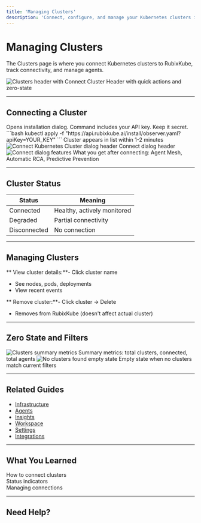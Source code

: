 ```yaml
---
title: 'Managing Clusters'
description: 'Connect, configure, and manage your Kubernetes clusters in RubixKube'
---
```


# Managing Clusters

The Clusters page is where you connect Kubernetes clusters to RubixKube, track connectivity, and manage agents.

<Frame>
  <img
    src="/images/using/using-clusters-01-header.png"
    alt="Clusters header with Connect Cluster"
  />
  <Caption>Header with quick actions and zero-state</Caption>
</Frame>

---

## Connecting a Cluster

<Steps>
  <Step title="Click Connect Cluster">
    Opens installation dialog.
  </Step>

  <Step title="Copy kubectl Command">
    Command includes your API key. Keep it secret.
  </Step>

  <Step title="Run in Your Cluster">
    ```bash
    kubectl apply -f "https://api.rubixkube.ai/install/observer.yaml?apiKey=YOUR_KEY"
    ```
  </Step>

  <Step title="Verify Connection">
    Cluster appears in list within 1-2 minutes
  </Step>
</Steps>

<Frame>
  <img
    src="/images/using/using-clusters-03-dialog-header.png"
    alt="Connect Kubernetes Cluster dialog header"
  />
  <Caption>Connect dialog header</Caption>
</Frame>

<Frame>
  <img
    src="/images/using/using-clusters-04-dialog-features.png"
    alt="Connect dialog features"
  />
  <Caption>What you get after connecting: Agent Mesh, Automatic RCA, Predictive Prevention</Caption>
</Frame>

---

## Cluster Status

| Status | Meaning |
|--------|---------|
| Connected | Healthy, actively monitored |
| Degraded | Partial connectivity |
| Disconnected | No connection |

---

## Managing Clusters

** View cluster details:**- Click cluster name
- See nodes, pods, deployments
- View recent events

** Remove cluster:**- Click cluster → Delete
- Removes from RubixKube (doesn't affect actual cluster)

---

## Zero State and Filters

<Frame>
  <img
    src="/images/using/using-clusters-02-metrics.png"
    alt="Clusters summary metrics"
  />
  <Caption>Summary metrics: total clusters, connected, total agents</Caption>
</Frame>

<Frame>
  <img
    src="/images/using/using-clusters-05-empty-state.png"
    alt="No clusters found empty state"
  />
  <Caption>Empty state when no clusters match current filters</Caption>
</Frame>

---

## Related Guides

- [Infrastructure](/using/infrastructure)
- [Agents](/using/agents)
- [Insights](/using/insights)
- [Workspace](/using/workspace)
- [Settings](/using/settings)
- [Integrations](/using/integrations)

---

## What You Learned

 How to connect clusters  
 Status indicators  
 Managing connections  

---

## Need Help?


<ContactSupport />
